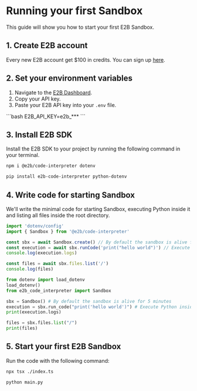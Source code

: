 # Running your first Sandbox

This guide will show you how to start your first E2B Sandbox.

## 1. Create E2B account

Every new E2B account get $100 in credits. You can sign up [here](/auth/sign-up).


## 2. Set your environment variables
1. Navigate to the [E2B Dashboard](/dashboard?tab=keys).
2. Copy your API key.
3. Paste your E2B API key into your `.env` file.
<CodeGroup title=".env">
```bash
E2B_API_KEY=e2b_***
```
</CodeGroup>


## 3. Install E2B SDK
Install the E2B SDK to your project by running the following command in your terminal.
<CodeGroup isTerminalCommand>
```bash {{ language: 'js' }}
npm i @e2b/code-interpreter dotenv
```
```bash {{ language: 'python' }}
pip install e2b-code-interpreter python-dotenv
```
</CodeGroup>

## 4. Write code for starting Sandbox
We'll write the minimal code for starting Sandbox, executing Python inside it and listing all files inside the root directory.
<CodeGroup>
```ts {{ language: 'js', description: 'index.ts' }}
import 'dotenv/config'
import { Sandbox } from '@e2b/code-interpreter'

const sbx = await Sandbox.create() // By default the sandbox is alive for 5 minutes
const execution = await sbx.runCode('print("hello world")') // Execute Python inside the sandbox
console.log(execution.logs)

const files = await sbx.files.list('/')
console.log(files)
```

```python {{ language: 'python', description: 'main.py' }}
from dotenv import load_dotenv
load_dotenv()
from e2b_code_interpreter import Sandbox

sbx = Sandbox() # By default the sandbox is alive for 5 minutes
execution = sbx.run_code("print('hello world')") # Execute Python inside the sandbox
print(execution.logs)

files = sbx.files.list("/")
print(files)
```
</CodeGroup>

## 5. Start your first E2B Sandbox
Run the code with the following command:
<CodeGroup isTerminalCommand>
```bash {{ language: 'js' }}
npx tsx ./index.ts
```
```bash {{ language: 'python' }}
python main.py
```
</CodeGroup>


